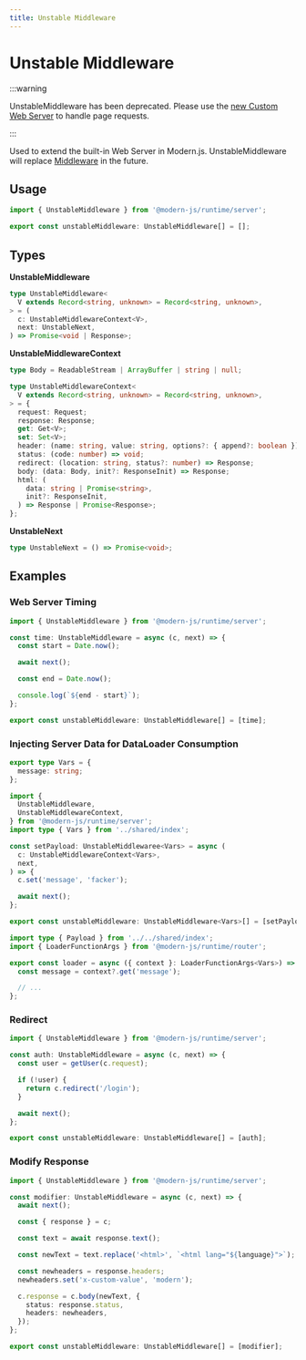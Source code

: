 ```yaml
---
title: Unstable Middleware
---
```


# Unstable Middleware

:::warning

UnstableMiddleware has been deprecated. Please use the [new Custom Web Server](/guides/advanced-features/web-server) to handle page requests.

:::

Used to extend the built-in Web Server in Modern.js.
UnstableMiddleware will replace [Middleware](/apis/app/runtime/web-server/middleware) in the future.


## Usage

```ts title="server/index.ts"
import { UnstableMiddleware } from '@modern-js/runtime/server';

export const unstableMiddleware: UnstableMiddleware[] = [];
```

## Types

**UnstableMiddleware**

```ts
type UnstableMiddleware<
  V extends Record<string, unknown> = Record<string, unknown>,
> = (
  c: UnstableMiddlewareContext<V>,
  next: UnstableNext,
) => Promise<void | Response>;
```

**UnstableMiddlewareContext**

```ts
type Body = ReadableStream | ArrayBuffer | string | null;

type UnstableMiddlewareContext<
  V extends Record<string, unknown> = Record<string, unknown>,
> = {
  request: Request;
  response: Response;
  get: Get<V>;
  set: Set<V>;
  header: (name: string, value: string, options?: { append?: boolean }) => void;
  status: (code: number) => void;
  redirect: (location: string, status?: number) => Response;
  body: (data: Body, init?: ResponseInit) => Response;
  html: (
    data: string | Promise<string>,
    init?: ResponseInit,
  ) => Response | Promise<Response>;
};
```

**UnstableNext**

```ts
type UnstableNext = () => Promise<void>;
```

## Examples

### Web Server Timing

```ts
import { UnstableMiddleware } from '@modern-js/runtime/server';

const time: UnstableMiddleware = async (c, next) => {
  const start = Date.now();

  await next();

  const end = Date.now();

  console.log(`${end - start}`);
};

export const unstableMiddleware: UnstableMiddleware[] = [time];
```

### Injecting Server Data for DataLoader Consumption

```ts title="shared/index.ts"
export type Vars = {
  message: string;
};
```

```ts title="server/index.ts"
import {
  UnstableMiddleware,
  UnstableMiddlewareContext,
} from '@modern-js/runtime/server';
import type { Vars } from '../shared/index';

const setPayload: UnstableMiddlewaree<Vars> = async (
  c: UnstableMiddlewareContext<Vars>,
  next,
) => {
  c.set('message', 'facker');

  await next();
};

export const unstableMiddleware: UnstableMiddleware<Vars>[] = [setPayload];
```

```ts title="src/routes/page.data.ts"
import type { Payload } from '../../shared/index';
import { LoaderFunctionArgs } from '@modern-js/runtime/router';

export const loader = async ({ context }: LoaderFunctionArgs<Vars>) => {
  const message = context?.get('message');

  // ...
};
```

### Redirect

```ts
import { UnstableMiddleware } from '@modern-js/runtime/server';

const auth: UnstableMiddleware = async (c, next) => {
  const user = getUser(c.request);

  if (!user) {
    return c.redirect('/login');
  }

  await next();
};

export const unstableMiddleware: UnstableMiddleware[] = [auth];
```

### Modify Response

```ts
import { UnstableMiddleware } from '@modern-js/runtime/server';

const modifier: UnstableMiddleware = async (c, next) => {
  await next();

  const { response } = c;

  const text = await response.text();

  const newText = text.replace('<html>', `<html lang="${language}">`);

  const newheaders = response.headers;
  newheaders.set('x-custom-value', 'modern');

  c.response = c.body(newText, {
    status: response.status,
    headers: newheaders,
  });
};

export const unstableMiddleware: UnstableMiddleware[] = [modifier];
```
